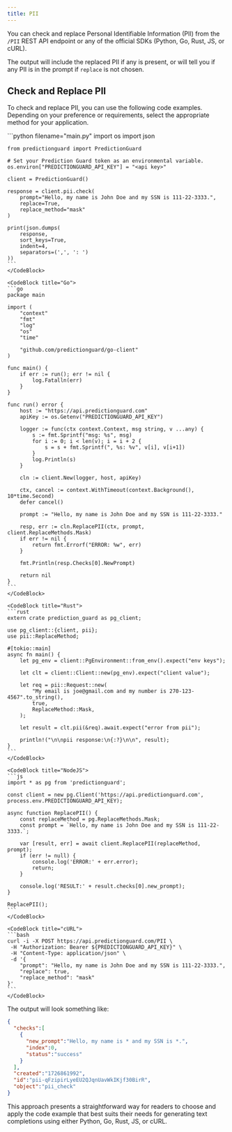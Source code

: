 ```yaml
---
title: PII
---
```


You can check and replace Personal Identifiable Information (PII) from the `/PII`
REST API endpoint or any of the official SDKs (Python, Go, Rust, JS, or cURL).

The output will include the replaced PII if any is present, or will tell you if
any PII is in the prompt if `replace` is not chosen.

## Check and Replace PII

To check and replace PII, you can use the following code examples. Depending on
your preference or requirements, select the appropriate method for your application.

<CodeBlocks>
    <CodeBlock title="Python">
    ```python filename="main.py"
    import os
    import json

    from predictionguard import PredictionGuard

    # Set your Prediction Guard token as an environmental variable.
    os.environ["PREDICTIONGUARD_API_KEY"] = "<api key>"
    
    client = PredictionGuard()

    response = client.pii.check(
        prompt="Hello, my name is John Doe and my SSN is 111-22-3333.",
        replace=True,
        replace_method="mask"
    )

    print(json.dumps(
        response,
        sort_keys=True,
        indent=4,
        separators=(',', ': ')
    ))
    ```
    </CodeBlock>

    <CodeBlock title="Go">
    ```go
    package main

    import (
        "context"
        "fmt"
        "log"
        "os"
        "time"

        "github.com/predictionguard/go-client"
    )

    func main() {
        if err := run(); err != nil {
            log.Fatalln(err)
        }
    }

    func run() error {
        host := "https://api.predictionguard.com"
        apiKey := os.Getenv("PREDICTIONGUARD_API_KEY")

        logger := func(ctx context.Context, msg string, v ...any) {
            s := fmt.Sprintf("msg: %s", msg)
            for i := 0; i < len(v); i = i + 2 {
                s = s + fmt.Sprintf(", %s: %v", v[i], v[i+1])
            }
            log.Println(s)
        }

        cln := client.New(logger, host, apiKey)

        ctx, cancel := context.WithTimeout(context.Background(), 10*time.Second)
        defer cancel()

        prompt := "Hello, my name is John Doe and my SSN is 111-22-3333."

        resp, err := cln.ReplacePII(ctx, prompt, client.ReplaceMethods.Mask)
        if err != nil {
            return fmt.Errorf("ERROR: %w", err)
        }

        fmt.Println(resp.Checks[0].NewPrompt)

        return nil
    }
    ```
    </CodeBlock>

    <CodeBlock title="Rust">
    ```rust
    extern crate prediction_guard as pg_client;

    use pg_client::{client, pii};
    use pii::ReplaceMethod;

    #[tokio::main]
    async fn main() {
        let pg_env = client::PgEnvironment::from_env().expect("env keys");

        let clt = client::Client::new(pg_env).expect("client value");

        let req = pii::Request::new(
            "My email is joe@gmail.com and my number is 270-123-4567".to_string(),
            true,
            ReplaceMethod::Mask,
        );

        let result = clt.pii(&req).await.expect("error from pii");

        println!("\n\npii response:\n{:?}\n\n", result);
    }
    ```
    </CodeBlock>

    <CodeBlock title="NodeJS">
    ```js
    import * as pg from 'predictionguard';

    const client = new pg.Client('https://api.predictionguard.com', process.env.PREDICTIONGUARD_API_KEY);

    async function ReplacePII() {
        const replaceMethod = pg.ReplaceMethods.Mask;
        const prompt = `Hello, my name is John Doe and my SSN is 111-22-3333.`;

        var [result, err] = await client.ReplacePII(replaceMethod, prompt);
        if (err != null) {
            console.log('ERROR:' + err.error);
            return;
        }

        console.log('RESULT:' + result.checks[0].new_prompt);
    }

    ReplacePII();
    ```
    </CodeBlock>

    <CodeBlock title="cURL">
    ```bash
    curl -i -X POST https://api.predictionguard.com/PII \
     -H "Authorization: Bearer ${PREDICTIONGUARD_API_KEY}" \
     -H "Content-Type: application/json" \
     -d '{
		"prompt": "Hello, my name is John Doe and my SSN is 111-22-3333.",
		"replace": true,
		"replace_method": "mask"
	}'
    ```
    </CodeBlock>
</CodeBlocks>

The output will look something like:

```json
{
  "checks":[
    {
      "new_prompt":"Hello, my name is * and my SSN is *.",
      "index":0,
      "status":"success"
    }
  ],
  "created":"1726861992",
  "id":"pii-qFzipirLyeEU2QJqnUavWkIKjf30BirR",
  "object":"pii_check"
}
```

This approach presents a straightforward way for readers to choose and apply the
code example that best suits their needs for generating text completions using
either Python, Go, Rust, JS, or cURL.